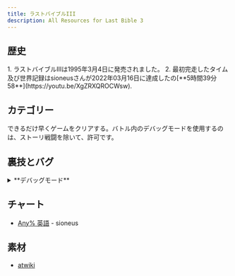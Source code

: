 ```yaml
---
title: ラストバイブルIII
description: All Resources for Last Bible 3
---
```



<DocsHero 
    content="ラストバイブルIIIは女神転生外伝ラストバイブルIIの続き作品です。今回はSNESに開発され、キャラが多くてバトルシステムは上達されました。"
    srcUrl={cover}
    alt="Last Bible 3 Cover"
/>

<LinkCard title="ランキング" href="https://www.speedrun.com/ja-JP/lastbible3" description="投稿されたRTA動画を観るようにSpeedrun.comへ"/>

## 歴史

<Tabs>
<TabItem label="Any%">
<Steps> 
1. ラストバイブルIIIは1995年3月4日に発売されました。
2. 最初完走したタイム及び世界記録はsioneusさんが2022年03月16日に達成したの[**5時間39分58**](https://youtu.be/XgZRXQROCWsw).
</Steps>
</TabItem>

</Tabs>

## カテゴリー
<CardGrid>
    <Card title="Any%">できるだけ早くゲームをクリアする。バトル内のデバッグモードを使用するのは、ストーリ戦闘を除いて、許可です。</Card>
    <Card title="Glitchless"></Card>
</CardGrid>

## 裏技とバグ
<details>
<summary>**デバッグモード**</summary>

再現方法:

- バトル内にSTARTボタンを押したら数が三つがあるメニューになってデバッグモードが表示されます。
- 閉じるとSTARTボタンをもう一回押す。

機能:

数のメニューに各数が変わることができます。

- Aボタンを押したら第一の数が増えるかBボタンを押したら減ることになります。この数は攻撃アニメションに当たります。Xボタンを押すとアニメションが再現されます。
- 上ボタンを押したら、第二の数が増えるか下ボタンを押したら減ることになります。この数は各エンカに当たります。特定の数にXボタンを押すと、現在の相手を変えることができます。
- 左ボタンを押したら、第二の数が増えるか右ボタンを押したら減ることになります。 この数はバトルの背景に当たり、選択したら景色を変えることができます。

IDが４４０の悪魔は「うりね」と名乗ってバグ悪魔です。交渉で仲間になったら、ものすごく強力のLVL159の悪魔のため、すぐ戦闘を終わらせることになります。
</details>

## チャート
- [Any% 英語](https://w.atwiki.jp/lastbible3/?page=SFC) - sioneus

## 素材
- [atwiki](https://w.atwiki.jp/lastbible3/)
